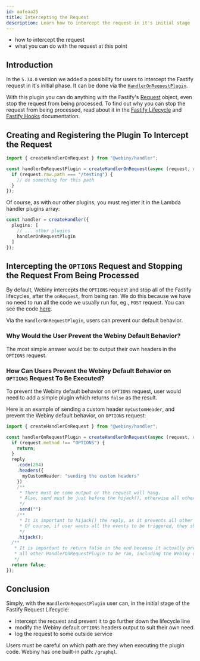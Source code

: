 ```yaml
---
id: aafeaa25
title: Intercepting the Request
description: Learn how to intercept the request in it's initial stage
---
```



<Alert type="success" title="What you'll learn">

- how to intercept the request
- what you can do with the request at this point

</Alert>

## Introduction

In the `5.34.0` version we added a possibility for users to intercept the Fastify request in it's initial phase.
It can be done via the [`HandlerOnRequestPlugin`](https://github.com/webiny/webiny-js/blob/16af8737377a9ae1dd6ac4ecffec5625726c814e/packages/handler/src/plugins/HandlerOnRequestPlugin.ts).

With this plugin you can do anything with the Fastify's [Request](https://www.fastify.io/docs/latest/Reference/Request/) object, even stop the request from being processed.
To find out why you can stop the request from being processed, read about it in the [Fastify Lifecycle](https://www.fastify.io/docs/latest/Reference/Lifecycle/) and [Fastify Hooks](https://www.fastify.io/docs/latest/Reference/Hooks/) documentation.

## Creating and Registering the Plugin To Intercept the Request

```typescript
import { createHandlerOnRequest } from "@webiny/handler";

const handlerOnRequestPlugin = createHandlerOnRequest(async (request, reply) => {
  if (request.raw.path === "/testing") {
    // do something for this path
  }
});
```

Of course, as with our other plugins, you must register it in the Lambda handler plugins array:

```typescript apps/api/graphql/src/index.ts
const handler = createHandler({
  plugins: [
    // ... other plugins
    handlerOnRequestPlugin
  ]
});
```

## Intercepting the `OPTIONS` Request and Stopping the Request From Being Processed

By default, Webiny intercepts the `OPTIONS` request and stop all of the Fastify lifecycles, after the `onRequest`, from being ran.
We do this because we have no need to run all the code we usually run for, eg., `POST` request.
You can see the code [here](https://github.com/webiny/webiny-js/blob/16af8737377a9ae1dd6ac4ecffec5625726c814e/packages/handler/src/fastify.ts#L283).

Via the `HandlerOnRequestPlugin`, users can prevent our default behavior.

### Why Would the User Prevent the Webiny Default Behavior?

The most simple answer would be: to output their own headers in the `OPTIONS` request.

### How Can Users Prevent the Webiny Default Behavior on `OPTIONS` Request To Be Executed?

To prevent the Webiny default behavior on `OPTIONS` request, user would need to add a simple plugin which returns `false` as the result.

Here is an example of sending a custom header `myCustomHeader`, and prevent the Webiny default behavior, on `OPTIONS` request:

```typescript
import { createHandlerOnRequest } from "@webiny/handler";

const handlerOnRequestPlugin = createHandlerOnRequest(async (request, reply) => {
  if (request.method !== "OPTIONS") {
    return;
  }
  reply
    .code(204)
    .headers({
      myCustomHeader: "sending the custom headers"
    })
    /**
     * There must be some output or the request will hang.
     * Also, send must be just before the hijack(), otherwise all other method calls will not have any effect.
     */
    .send("")
    /**
     * It is important to hijack() the reply, as it prevents all other Fastify lifecycle events to be executed.
     * Of course, if user wants all the events to be triggered, they should not hijack() the reply.
     */
    .hijack();
  /**
   * It is important to return false in the end because it actually prevents
   * all other HandlerOnRequestPlugin to be ran, including the Webiny default behavior.
   */
  return false;
});
```

## Conclusion

Simply, with the `HandlerOnRequestPlugin` user can, in the initial stage of the Fastify Request Lifecycle:

- intercept the request and prevent it to go further down the lifecycle line
- modify the Webiny default `OPTIONS` headers output to suit their own need
- log the request to some outside service

<Alert type="warning">

Users must be careful on which path are they when executing the plugin code. Webiny has one built-in path: `/graphql`.

</Alert>

